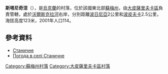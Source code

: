 {{coord|50|29|42|N|35|22|27|E|scale:100000_region:UA|display=title}}

'''斯塔尼奇涅'''（{{lang-uk|Станичне}}），是[[烏克蘭|烏克蘭]]的村落，位於該國東北部[[蘇梅州|蘇梅州]]，由[[大皮薩里夫卡區|大皮薩里夫卡區]]負責管轄，處於[[沃爾斯克拉河|沃爾斯克拉河]]右岸，分別距離[[波日尼亞|波日尼亞]]2公里和[[波皮夫卡_(大皮薩里夫卡區)|波皮夫卡]]2.5公里，海拔高度123米，2001年人口114。

==參考資料==
*[http://w1.c1.rada.gov.ua/pls/z7502/A005?rdat1=02.02.2010&rf7571=28819 Станичне]{{dead link|date=2018年3月 |bot=InternetArchiveBot |fix-attempted=yes }}
* [http://weather.in.ua/ua/symskaja/24802 Погода в селі Станичне] {{Wayback|url=http://weather.in.ua/ua/symskaja/24802 |date=20200919153637 }}

{{DEFAULTSORT:Станичне}}
[[Category:蘇梅州村落|Category:蘇梅州村落]]
[[Category:大皮薩里夫卡區村落|Category:大皮薩里夫卡區村落]]


{{Sumy-geo-stub}}